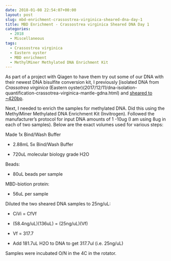 ```yaml
---
date: 2018-01-08 22:54:07+00:00
layout: post
slug: mbd-enrichment-crassostrea-virginica-sheared-dna-day-1
title: MBD Enrichment - Crassostrea virginica Sheared DNA Day 1
categories:
  - 2018
  - Miscellaneous
tags:
  - Crassostrea virginica
  - Eastern oyster
  - MBD enrichment
  - MethylMiner Methylated DNA Enrichment Kit
---
```


As part of a project with Qiagen to have them try out some of our DNA with their newest DNA bisulfite conversion kit, I previously [isolated DNA from _Crassotrea virginica_ (Eastern oyster)(2017/12/11/dna-isolation-quantification-crassotrea-virginica-mantle-gdna.html) and [sheared to ~420bp](https://robertslab.github.io/sams-notebook/2017/12/11/dna-sonication-bioanalzyer-c-virginica-gdna-for-medip.html).

Next, I needed to enrich the samples for methylated DNA. Did this using the MethylMiner Methylated DNA Enrichment Kit (Invitrogen). Followed the manufacturer's protocol for input DNA amounts of 1 -10ug (I am using 8ug in each of two samples). Below are the exact volumes used for various steps:

Made 1x Bind/Wash Buffer





  * 2.88mL 5x Bind/Wash Buffer



  * 720uL molecular biology grade H2O






Beads:





  * 80uL beads per sample



MBD-biotion protein:



  * 56uL per sample



Diluted the two sheared DNA samples to 25ng/uL:



  * CiVi = CfVf



  * (58.4ng/uL)(136uL) = (25ng/uL)(Vf)



  * Vf = 317.7



  * Add 181.7uL H2O to DNA to get 317.7ul (i.e. 25ng/uL)






Samples were incubated O/N in the 4C in the rotator.
